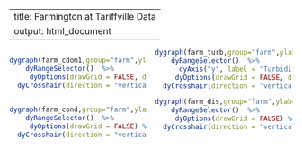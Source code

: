 <style>
  .col2 {
    columns: 2 200px;         /* number of columns and width in pixels*/
    -webkit-columns: 2 200px; /* chrome, safari */
    -moz-columns: 2 200px;    /* firefox */
    vertical-align: middle;
  }
  .col3 {
    columns: 3 100px;
    -webkit-columns: 3 100px;
    -moz-columns: 3 100px;
  }
</style>

---
title: Farmington at Tariffville Data
output: html_document
---

<div class="col2">
 
```r
dygraph(farm_cdom1,group="farm",ylab="CDOM (QSU)",width=440,height=280)  %>% 
    dyRangeSelector()  %>% 
	 dyOptions(drawGrid = FALSE, drawPoints=TRUE,pointSize=2,strokeWidth=0) %>% 
  dyCrosshair(direction = "vertical")
```
 
```r
dygraph(farm_turb,group="farm",ylab="Turbidity (NTU)",width=440,height=280)  %>% 
    dyRangeSelector()  %>% 
	  dyAxis("y", label = "Turbidity (NTU)", valueRange = c(0, 1000)) %>%
	 dyOptions(drawGrid = FALSE, drawPoints=TRUE,pointSize=2,strokeWidth=0) %>% 
  dyCrosshair(direction = "vertical")
```
</div>


<div class="col2">
 
```r
dygraph(farm_cond,group="farm",ylab="Conductivity (uS/cm)",width=450,height=300)  %>% 
    dyRangeSelector()  %>% 
	 dyOptions(drawGrid = FALSE) %>% 
  dyCrosshair(direction = "vertical")
```
 
```r
dygraph(farm_dis,group="farm",ylab="Discharge (CFS/sec)",width=450,height=300)  %>% 
    dyRangeSelector()  %>% 
	 dyOptions(drawGrid = FALSE) %>% 
  dyCrosshair(direction = "vertical")
```
</div>
